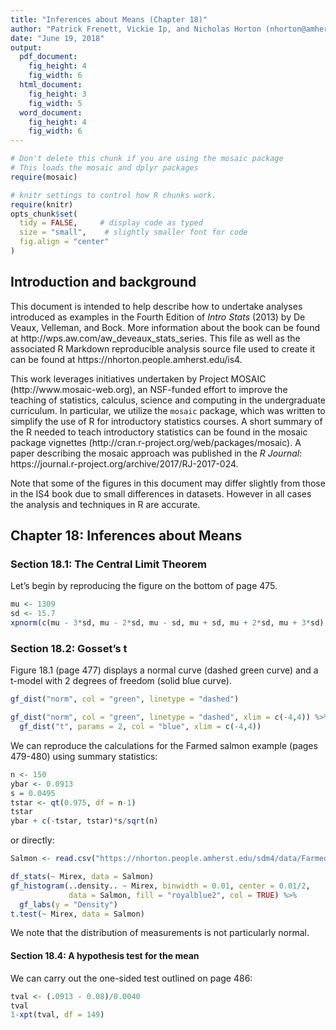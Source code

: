 ```yaml
---
title: "Inferences about Means (Chapter 18)"
author: "Patrick Frenett, Vickie Ip, and Nicholas Horton (nhorton@amherst.edu)"
date: "June 19, 2018"
output: 
  pdf_document:
    fig_height: 4
    fig_width: 6
  html_document:
    fig_height: 3
    fig_width: 5
  word_document:
    fig_height: 4
    fig_width: 6
---
```

  
  
```r
# Don't delete this chunk if you are using the mosaic package
# This loads the mosaic and dplyr packages
require(mosaic)
```

```r
# knitr settings to control how R chunks work.
require(knitr)
opts_chunk$set(
  tidy = FALSE,     # display code as typed
  size = "small",    # slightly smaller font for code
  fig.align = "center"
)
```

## Introduction and background 

This document is intended to help describe how to undertake analyses introduced 
as examples in the Fourth Edition of *Intro Stats* (2013) by De Veaux, Velleman, and Bock.
More information about the book can be found at http://wps.aw.com/aw_deveaux_stats_series.  This
file as well as the associated R Markdown reproducible analysis source file used to create it can be found at https://nhorton.people.amherst.edu/is4.

This work leverages initiatives undertaken by Project MOSAIC (http://www.mosaic-web.org), an NSF-funded effort to improve the teaching of statistics, calculus, science and computing in the undergraduate curriculum. In particular, we utilize the `mosaic` package, which was written to simplify the use of R for introductory statistics courses. A short summary of the R needed to teach introductory statistics can be found in the mosaic package vignettes (http://cran.r-project.org/web/packages/mosaic). A paper describing the mosaic approach was published in the *R Journal*: https://journal.r-project.org/archive/2017/RJ-2017-024.

Note that some of the figures in this document may differ slightly from those in the IS4 book due to small differences in datasets. However in all cases the analysis and techniques in R are accurate.

## Chapter 18: Inferences about Means

### Section 18.1: The Central Limit Theorem

Let's begin by reproducing the figure on the bottom of page 475.

```r
mu <- 1309
sd <- 15.7
xpnorm(c(mu - 3*sd, mu - 2*sd, mu - sd, mu + sd, mu + 2*sd, mu + 3*sd), mean = mu, sd = sd)
```

### Section 18.2: Gosset's t

Figure 18.1 (page 477) displays a normal curve (dashed green curve) and a t-model with 2 degrees of freedom (solid blue curve).

```r
gf_dist("norm", col = "green", linetype = "dashed")

gf_dist("norm", col = "green", linetype = "dashed", xlim = c(-4,4)) %>%
  gf_dist("t", params = 2, col = "blue", xlim = c(-4,4))
```

We can reproduce the calculations for the Farmed salmon example (pages 479-480) using summary statistics:

```r
n <- 150
ybar <- 0.0913
s = 0.0495
tstar <- qt(0.975, df = n-1)
tstar
ybar + c(-tstar, tstar)*s/sqrt(n)
```

or directly:

```r
Salmon <- read.csv("https://nhorton.people.amherst.edu/sdm4/data/Farmed_Salmon.csv")
```

```r
df_stats(~ Mirex, data = Salmon)
gf_histogram(..density.. ~ Mirex, binwidth = 0.01, center = 0.01/2, 
             data = Salmon, fill = "royalblue2", col = TRUE) %>%
  gf_labs(y = "Density")
t.test(~ Mirex, data = Salmon)
```

We note that the distribution of measurements is not particularly normal.

#### Section 18.4: A hypothesis test for the mean

We can carry out the one-sided test outlined on page 486:

```r
tval <- (.0913 - 0.08)/0.0040
tval
1-xpt(tval, df = 149)
```

